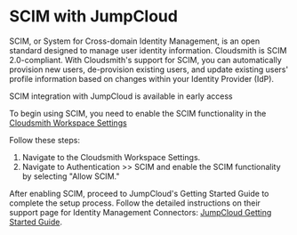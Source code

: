 
# SCIM with JumpCloud

SCIM, or System for Cross-domain Identity Management, is an open standard designed to manage user identity information. Cloudsmith is SCIM 2.0-compliant. With Cloudsmith's support for SCIM, you can automatically provision new users, de-provision existing users, and update existing users' profile information based on changes within your Identity Provider (IdP).

<Note variant="warning" headline="Early Access">
  SCIM integration with JumpCloud is available in early access
</Note>

To begin using SCIM, you need to enable the SCIM functionality in the [Cloudsmith Workspace Settings](/workspaces/workspace-settings)

Follow these steps:

1. Navigate to the Cloudsmith Workspace Settings.
2. Navigate to Authentication >> SCIM and enable the SCIM functionality by selecting "Allow SCIM."

<BlockImage src={img_scim_steps} alt=""></BlockImage>

After enabling SCIM, proceed to JumpCloud's Getting Started Guide to complete the setup process. Follow the detailed instructions on their support page for Identity Management Connectors: [JumpCloud Getting Started Guide](https://jumpcloud.com/support/get-started-identity-management-connectors).
